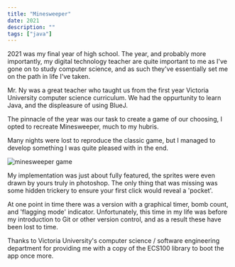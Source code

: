 ```yaml
---
title: "Minesweeper"
date: 2021
description: ""
tags: ["java"]
---
```


2021 was my final year of high school. The year, and probably more importantly, my digital technology teacher are quite important to me as I've gone on to study computer science, and as such they've essentially set me on the path in life I've taken.

Mr. Ny was a great teacher who taught us from the first year Victoria University computer science curriculum. We had the oppurtunity to learn Java, and the displeasure of using BlueJ.

The pinnacle of the year was our task to create a game of our choosing, I opted to recreate Minesweeper, much to my hubris.

Many nights were lost to reproduce the classic game, but I managed to develop something I was quite pleased with in the end.

<img
  alt="minesweeper game"
  className="h-100 mx-auto"
  src="/images/projects/minesweeper.png"
/>

My implementation was just about fully featured, the sprites were even drawn by yours truly in photoshop. The only thing that was missing was some hidden trickery to ensure your first click would reveal a 'pocket'.

At one point in time there was a version with a graphical timer, bomb count, and 'flagging mode' indicator. Unfortunately, this time in my life was before my introduction to Git or other version control, and as a result these have been lost to time.

Thanks to Victoria University's computer science / software engineering department for providing me with a copy of the ECS100 library to boot the app once more.
